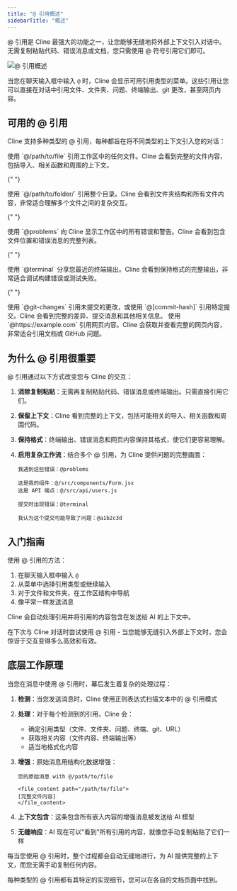 ```yaml
---
title: "@ 引用概述"
sidebarTitle: "概述"
---
```


@ 引用是 Cline 最强大的功能之一，让您能够无缝地将外部上下文引入对话中。无需复制粘贴代码、错误消息或文档，您只需使用 @ 符号引用它们即可。

<Frame>
	<img src="https://storage.googleapis.com/cline_public_images/docs/assets/at-mentions.png" alt="@ 引用概述" />
</Frame>

当您在聊天输入框中输入 `@` 时，Cline 会显示可用引用类型的菜单。这些引用让您可以直接在对话中引用文件、文件夹、问题、终端输出、git 更改，甚至网页内容。

## 可用的 @ 引用

Cline 支持多种类型的 @ 引用，每种都旨在将不同类型的上下文引入您的对话：

<Columns cols={2}>
  <Card title="文件引用" icon="file" href="/features/at-mentions/file-mentions">
    使用 `@/path/to/file` 引用工作区中的任何文件。Cline 会看到完整的文件内容，包括导入、相关函数和周围的上下文。
  </Card>

{" "}

<Card title="文件夹引用" icon="folder" href="/features/at-mentions/folder-mentions">
	使用 `@/path/to/folder/` 引用整个目录。Cline 会看到文件夹结构和所有文件内容，非常适合理解多个文件之间的复杂交互。
</Card>

{" "}

<Card title="问题引用" icon="triangle-exclamation" href="/features/at-mentions/problem-mentions">
	使用 `@problems` 向 Cline 显示工作区中的所有错误和警告。Cline 会看到包含文件位置和错误消息的完整列表。
</Card>

{" "}

<Card title="终端引用" icon="terminal" href="/features/at-mentions/terminal-mentions">
	使用 `@terminal` 分享您最近的终端输出。Cline 会看到保持格式的完整输出，非常适合调试构建错误或测试失败。
</Card>

{" "}

<Card title="Git 引用" icon="code-branch" href="/features/at-mentions/git-mentions">
	使用 `@git-changes` 引用未提交的更改，或使用 `@[commit-hash]` 引用特定提交。Cline 会看到完整的差异、提交消息和其他相关信息。
</Card>

  <Card title="URL 引用" icon="globe" href="/features/at-mentions/url-mentions">
    使用 `@https://example.com` 引用网页内容。Cline 会获取并查看完整的网页内容，非常适合引用文档或 GitHub 问题。
  </Card>
</Columns>

## 为什么 @ 引用很重要

@ 引用通过以下方式改变您与 Cline 的交互：

1. **消除复制粘贴**：无需再复制粘贴代码、错误消息或终端输出。只需直接引用它们。

2. **保留上下文**：Cline 看到完整的上下文，包括可能相关的导入、相关函数和周围代码。

3. **保持格式**：终端输出、错误消息和网页内容保持其格式，使它们更容易理解。

4. **启用复杂工作流**：结合多个 @ 引用，为 Cline 提供问题的完整画面：

    ```
    我遇到这些错误：@problems

    这是我的组件：@/src/components/Form.jsx
    这是 API 端点：@/src/api/users.js

    提交时出现错误：@terminal

    我认为这个提交可能导致了问题：@a1b2c3d
    ```

## 入门指南

使用 @ 引用的方法：

1. 在聊天输入框中输入 `@`
2. 从菜单中选择引用类型或继续输入
3. 对于文件和文件夹，在工作区结构中导航
4. 像平常一样发送消息

Cline 会自动处理引用并将引用的内容包含在发送给 AI 的上下文中。

在下次与 Cline 对话时尝试使用 @ 引用 - 当您能够无缝引入外部上下文时，您会惊讶于交互变得多么高效和有效。

## 底层工作原理

当您在消息中使用 @ 引用时，幕后发生着复杂的处理过程：

1. **检测**：当您发送消息时，Cline 使用正则表达式扫描文本中的 @ 引用模式
2. **处理**：对于每个检测到的引用，Cline 会：
    - 确定引用类型（文件、文件夹、问题、终端、git、URL）
    - 获取相关内容（文件内容、终端输出等）
    - 适当地格式化内容
3. **增强**：原始消息用结构化数据增强：

    ```
    您的原始消息 with @/path/to/file

    <file_content path="/path/to/file">
    [完整文件内容]
    </file_content>
    ```

4. **上下文包含**：这条包含所有嵌入内容的增强消息被发送给 AI 模型
5. **无缝响应**：AI 现在可以"看到"所有引用的内容，就像您手动复制粘贴了它们一样

每当您使用 @ 引用时，整个过程都会自动无缝地进行，为 AI 提供完整的上下文，而您无需手动复制任何内容。

每种类型的 @ 引用都有其特定的实现细节，您可以在各自的文档页面中找到。
